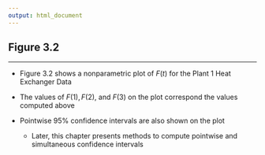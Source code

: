 ```yaml
---
output: html_document
---
```


## Figure 3.2

<hr/>

- Figure 3.2 shows a nonparametric plot of $F(t)$ for the Plant 1 Heat Exchanger Data

- The values of $F(1), F(2),$ and $F(3)$ on the plot correspond the values computed above

- Pointwise $95\%$ confidence intervals are also shown on the plot

    + Later, this chapter presents methods to compute pointwise and simultaneous confidence intervals